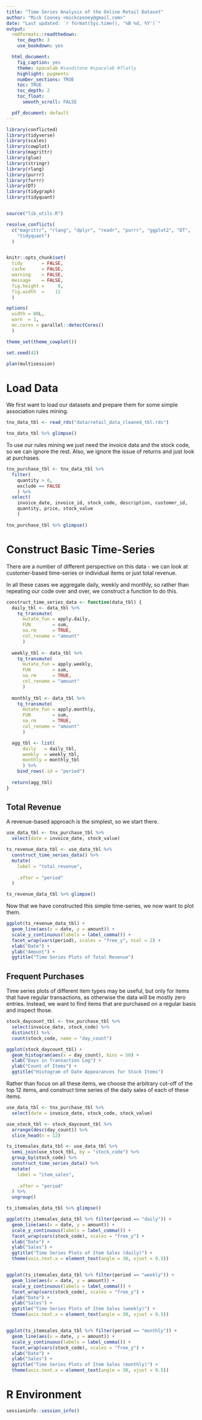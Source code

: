 ```yaml
---
title: "Time Series Analysis of the Online Retail Dataset"
author: "Mick Cooney <mickcooney@gmail.com>"
date: "Last updated: `r format(Sys.time(), '%B %d, %Y')`"
output:
  rmdformats::readthedown:
    toc_depth: 3
    use_bookdown: yes

  html_document:
    fig_caption: yes
    theme: spacelab #sandstone #spacelab #flatly
    highlight: pygments
    number_sections: TRUE
    toc: TRUE
    toc_depth: 2
    toc_float:
      smooth_scroll: FALSE

  pdf_document: default
---
```



```r
library(conflicted)
library(tidyverse)
library(scales)
library(cowplot)
library(magrittr)
library(glue)
library(stringr)
library(rlang)
library(purrr)
library(furrr)
library(DT)
library(tidygraph)
library(tidyquant)


source("lib_utils.R")

resolve_conflicts(
  c("magrittr", "rlang", "dplyr", "readr", "purrr", "ggplot2", "DT",
    "tidyquant")
  )


knitr::opts_chunk$set(
  tidy       = FALSE,
  cache      = FALSE,
  warning    = FALSE,
  message    = FALSE,
  fig.height =     8,
  fig.width  =    11
  )

options(
  width = 80L,
  warn  = 1,
  mc.cores = parallel::detectCores()
  )

theme_set(theme_cowplot())

set.seed(42)

plan(multisession)
```

# Load Data

We first want to load our datasets and prepare them for some simple association
rules mining.

```r
tnx_data_tbl <- read_rds("data/retail_data_cleaned_tbl.rds")

tnx_data_tbl %>% glimpse()
```

To use our rules mining we just need the invoice data and the stock code, so
we can ignore the rest. Also, we ignore the issue of returns and just look at
purchases.

```r
tnx_purchase_tbl <- tnx_data_tbl %>%
  filter(
    quantity > 0,
    exclude == FALSE
    ) %>%
  select(
    invoice_date, invoice_id, stock_code, description, customer_id,
    quantity, price, stock_value
    )

tnx_purchase_tbl %>% glimpse()
```


# Construct Basic Time-Series

There are a number of different perspective on this data - we can look at
customer-based time-series or individual items or just total revenue.

In all these cases we aggregate daily, weekly and monthly, so rather than
repeating our code over and over, we construct a function to do this.

```r
construct_time_series_data <- function(data_tbl) {
  daily_tbl <- data_tbl %>%
    tq_transmute(
      mutate_fun = apply.daily,
      FUN        = sum,
      na.rm      = TRUE,
      col_rename = "amount"
      )
  
  weekly_tbl <- data_tbl %>%
    tq_transmute(
      mutate_fun = apply.weekly,
      FUN        = sum,
      na.rm      = TRUE,
      col_rename = "amount"
      )
    
  monthly_tbl <- data_tbl %>%
    tq_transmute(
      mutate_fun = apply.monthly,
      FUN        = sum,
      na.rm      = TRUE,
      col_rename = "amount"
      )

  agg_tbl <- list(
      daily   = daily_tbl,
      weekly  = weekly_tbl,
      monthly = monthly_tbl
      ) %>%
    bind_rows(.id = "period")
  
  return(agg_tbl)  
}
```




## Total Revenue

A revenue-based approach is the simplest, so we start there.

```r
use_data_tbl <- tnx_purchase_tbl %>%
  select(date = invoice_date, stock_value)

ts_revenue_data_tbl <- use_data_tbl %>%
  construct_time_series_data() %>%
  mutate(
    label = "total_revenue",
    
    .after = "period"
  )

ts_revenue_data_tbl %>% glimpse()
```

Now that we have constructed this simple time-series, we now want to plot them.

```r
ggplot(ts_revenue_data_tbl) +
  geom_line(aes(x = date, y = amount)) +
  scale_y_continuous(labels = label_comma()) +
  facet_wrap(vars(period), scales = "free_y", ncol = 2) +
  xlab("Date") +
  ylab("Amount") +
  ggtitle("Time Series Plots of Total Revenue")

```


## Frequent Purchases

Time series plots of different item types may be useful, but only for items
that have regular transactions, as otherwise the data will be mostly zero
entries. Instead, we want to find items that are purchased on a regular basis
and inspect those.

```r
stock_daycount_tbl <- tnx_purchase_tbl %>%
  select(invoice_date, stock_code) %>%
  distinct() %>%
  count(stock_code, name = "day_count")

ggplot(stock_daycount_tbl) +
  geom_histogram(aes(x = day_count), bins = 50) +
  xlab("Days in Transaction Log") +
  ylab("Count of Items") +
  ggtitle("Histogram of Date Appearances for Stock Items")
```

Rather than focus on all these items, we choose the arbitrary cut-off of the
top 12 items, and construct time series of the daily sales of each of these
items.


```r
use_data_tbl <- tnx_purchase_tbl %>%
  select(date = invoice_date, stock_code, stock_value)

use_stock_tbl <- stock_daycount_tbl %>%
  arrange(desc(day_count)) %>%
  slice_head(n = 12)

ts_itemsales_data_tbl <- use_data_tbl %>%
  semi_join(use_stock_tbl, by = "stock_code") %>%
  group_by(stock_code) %>%
  construct_time_series_data() %>%
  mutate(
    label = "item_sales",
    
    .after = "period"
  ) %>%
  ungroup()

ts_itemsales_data_tbl %>% glimpse()
```


```r
ggplot(ts_itemsales_data_tbl %>% filter(period == "daily")) +
  geom_line(aes(x = date, y = amount)) +
  scale_y_continuous(labels = label_comma()) +
  facet_wrap(vars(stock_code), scales = "free_y") +
  xlab("Date") +
  ylab("Sales") +
  ggtitle("Time Series Plots of Item Sales (daily)") +
  theme(axis.text.x = element_text(angle = 30, vjust = 0.5))


ggplot(ts_itemsales_data_tbl %>% filter(period == "weekly")) +
  geom_line(aes(x = date, y = amount)) +
  scale_y_continuous(labels = label_comma()) +
  facet_wrap(vars(stock_code), scales = "free_y") +
  xlab("Date") +
  ylab("Sales") +
  ggtitle("Time Series Plots of Item Sales (weekly)") +
  theme(axis.text.x = element_text(angle = 30, vjust = 0.5))


ggplot(ts_itemsales_data_tbl %>% filter(period == "monthly")) +
  geom_line(aes(x = date, y = amount)) +
  scale_y_continuous(labels = label_comma()) +
  facet_wrap(vars(stock_code), scales = "free_y") +
  xlab("Date") +
  ylab("Sales") +
  ggtitle("Time Series Plots of Item Sales (monthly)") +
  theme(axis.text.x = element_text(angle = 30, vjust = 0.5))

```








# R Environment

```r
sessioninfo::session_info()
```
